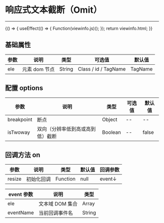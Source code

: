 
# 响应式文本截断（Omit）

---

<Meta title="常用函数/响应式文本截断(Omit)" />

<Canvas>
    <Story
        name="通用"
        height="150px"
        parameters={{
            docs: { source: { code: `${viewinfo.html}${viewinfo.js}` } },
        }}
    >
        {() => {
            useEffect(() => {
                Function(viewinfo.js)();
            });
            return viewinfo.html;
        }}
    </Story>
</Canvas>

## 基础属性

| 参数 | 说明          | 类型   | 可选值               | 默认值  |
| ---- | ------------- | ------ | -------------------- | ------- |
| ele  | 元素 dom 节点 | String | Class / id / TagName | TagName |

## 配置 options

| 参数       | 说明                             | 类型    | 可选值 | 默认值 |
| ---------- | -------------------------------- | ------- | ------ | ------ |
| breakpoint | 断点                             | Object  |   --   |   --   |
| isTwoway   | 双向（分辨率低到高或高到低）截断 | Boolean | --     | false     |


## 回调方法 on

| 参数   | 说明       | 类型     | 默认值 | 回调参数 |
| ------ | ---------- | -------- | ------ | -------- |
| resize | 初始化回调 | Function | null   | event↓   |

| event 参数 | 说明            | 类型   |
| ---------- | --------------- | ------ |
| ele        | 文本域 DOM 集合 | Array  | Object |
| eventName  | 当前回调事件名  | String |
